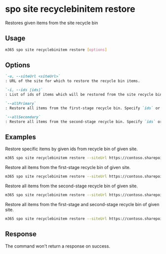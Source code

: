 
# spo site recyclebinitem restore

Restores given items from the site recycle bin

## Usage

```sh
m365 spo site recyclebinitem restore [options]
```

## Options

```md definition-list
`-u, --siteUrl <siteUrl>`
: URL of the site for which to restore the recycle bin items.

`-i, --ids [ids]`
: List of ids of items which will be restored from the site recycle bin. Specify `ids` or `allPrimary` and/or `allSecondary`.

`--allPrimary`
: Restore all items from the first-stage recycle bin. Specify `ids` or `allPrimary` and/or `allSecondary`.

`--allSecondary`
: Restore all items from the second-stage recycle bin. Specify `ids` or `allPrimary` and/or `allSecondary`.
```

<Global />

## Examples

Restore specific items by given ids from recycle bin of given site.

```sh
m365 spo site recyclebinitem restore --siteUrl https://contoso.sharepoint.com/sites/project --ids "ae6f97a7-280e-48d6-b481-0ea986c323da,aadbf916-1f71-42ee-abf2-8ee4802ae291"
```

Restore all items from the first-stage recycle bin of given site.

```sh
m365 spo site recyclebinitem restore --siteUrl https://contoso.sharepoint.com/sites/project --allPrimary
```

Restore all items from the second-stage recycle bin of given site.

```sh
m365 spo site recyclebinitem restore --siteUrl https://contoso.sharepoint.com --allSecondary
```

Restore all items from the first-stage and second-stage recycle bin of given site.

```sh
m365 spo site recyclebinitem restore --siteUrl https://contoso.sharepoint.com --allPrimary --allSecondary
```

## Response

The command won't return a response on success.
